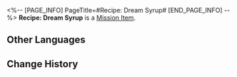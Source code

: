 <%-- [PAGE_INFO]
PageTitle=#Recipe: Dream Syrup#
[END_PAGE_INFO] --%>
{{Item Infobox
|id          = 150010
|image       = Item Recipe- Dream Syrup.png
|type        = Mission Item
|invCategory = Missions
|rarity      = 3
|effect      = 
|description = A unique creation from Penacony, this syrup is in fact a non-addictive tranquilizer, offering an ineffable experience of serenity and delight for a certain duration after ingestion.
}}
{{Description|''"Its manufacturer claims this syrup has all the benefits of religion and alcohol without any of their drawbacks."''}}
'''Recipe: Dream Syrup''' is a [[Mission Item]].

==Other Languages==
{{Other Languages
|en   = Recipe: Dream Syrup
|zhs  = 调饮材料：美梦糖浆
|zht  = 調飲材料：美夢糖漿
|ja   = カクテルの材料：スウィート・ドリームシロップ
|ko   = 음료 재료: 좋은꿈 시럽
|es   = Receta: jarabe Dulces Sueños
|fr   = Recette : Sirop onirique
|ru   = Рецепт: Грёзный сироп
|th   = ส่วนผสมเครื่องดื่ม: Dream Syrup
|vi   = Nguyên Liệu Pha Chế: Siro Mộng Đẹp
|de   = Rezept: Traumsirup
|id   = Bahan Racikan: Dream Syrup
|pt   = Receita: Xarope Onírico
}}

==Change History==
{{Change History|2.1}}